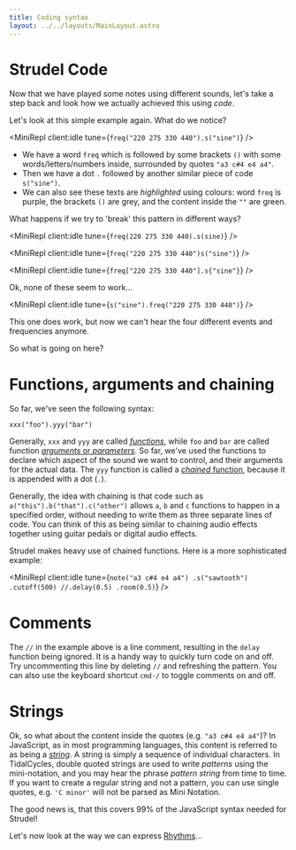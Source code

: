 ```yaml
---
title: Coding syntax
layout: ../../layouts/MainLayout.astro
---
```



# Strudel Code

Now that we have played some notes using different sounds, let's take a step back and look how we actually achieved this using _code_.

Let's look at this simple example again. What do we notice?

<MiniRepl client:idle tune={`freq("220 275 330 440").s("sine")`} />

- We have a word `freq` which is followed by some brackets `()` with some words/letters/numbers inside, surrounded by quotes `"a3 c#4 e4 a4"`.
- Then we have a dot `.` followed by another similar piece of code `s("sine")`.
- We can also see these texts are _highlighted_ using colours: word `freq` is purple, the brackets `()` are grey, and the content inside the `""` are green.

What happens if we try to 'break' this pattern in different ways?

<MiniRepl client:idle tune={`freq(220 275 330 440).s(sine)`} />

<MiniRepl client:idle tune={`freq("220 275 330 440")s("sine")`} />

<MiniRepl client:idle tune={`freq["220 275 330 440"].s{"sine"}`} />

Ok, none of these seem to work...

<MiniRepl client:idle tune={`s("sine").freq("220 275 330 440")`} />

This one does work, but now we can't hear the four different events and frequencies anymore.

So what is going on here?

# Functions, arguments and chaining

So far, we've seen the following syntax:

```
xxx("foo").yyy("bar")
```

Generally, `xxx` and `yyy` are called [_functions_](<https://en.wikipedia.org/wiki/Function_(computer_programming)>), while `foo` and `bar` are called function [_arguments_ or _parameters_](<https://en.wikipedia.org/wiki/Parameter_(computer_programming)>).
So far, we've used the functions to declare which aspect of the sound we want to control, and their arguments for the actual data.
The `yyy` function is called a [_chained_ function](https://en.wikipedia.org/wiki/Method_chaining), because it is appended with a dot (`.`).

Generally, the idea with chaining is that code such as `a("this").b("that").c("other")` allows `a`, `b` and `c` functions to happen in a specified order, without needing to write them as three separate lines of code.
You can think of this as being similar to chaining audio effects together using guitar pedals or digital audio effects.

Strudel makes heavy use of chained functions. Here is a more sophisticated example:

<MiniRepl
  client:idle
  tune={`note("a3 c#4 e4 a4")
.s("sawtooth")
.cutoff(500)
//.delay(0.5)
.room(0.5)`}
/>

# Comments

The `//` in the example above is a line comment, resulting in the `delay` function being ignored.
It is a handy way to quickly turn code on and off.
Try uncommenting this line by deleting `//` and refreshing the pattern.
You can also use the keyboard shortcut `cmd-/` to toggle comments on and off.

# Strings

Ok, so what about the content inside the quotes (e.g. `"a3 c#4 e4 a4"`)?
In JavaScript, as in most programming languages, this content is referred to as being a [_string_](<https://en.wikipedia.org/wiki/String_(computer_science)>).
A string is simply a sequence of individual characters.
In TidalCycles, double quoted strings are used to write _patterns_ using the mini-notation, and you may hear the phrase _pattern string_ from time to time.
If you want to create a regular string and not a pattern, you can use single quotes, e.g. `'C minor'` will not be parsed as Mini Notation.

The good news is, that this covers 99% of the JavaScript syntax needed for Strudel!

Let's now look at the way we can express [Rhythms](/learn/mini-notation)...

<br />
